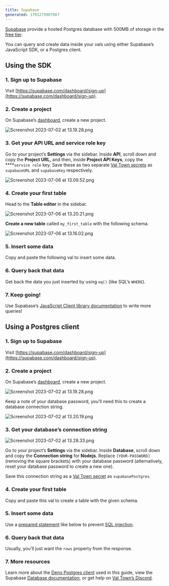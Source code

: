 ```yaml
---
title: Supabase
generated: 1701279907867
---
```



[Supabase](https://supabase.com/) provide a hosted Postgres database with 500MB
of storage in the [free tier](https://supabase.com/pricing).

You can query and create data inside your vals using either Supabase’s
JavaScript SDK, or a Postgres client.

## Using the SDK

### 1. Sign up to Supabase

Visit
[https://supabase.com/dashboard/sign-up](https://supabase.com/dashboard/sign-up).

### 2. Create a project

On Supabase’s [dashboard](https://supabase.com/dashboard/projects), create a new
project.

![Screenshot 2023-07-02 at 13.19.28.png](./supabase/screenshot_2023-07-02_at_131928.png)

### 3. Get your API URL and service role key

Go to your project’s **Settings** via the sidebar. Inside **API**, scroll down
and copy the **Project URL,** and then, inside **Project API Keys**, copy the
\*\*\*\*`service role` key. Save these as two separate
[Val Town secrets](https://www.val.town/settings/secrets) as `supabaseURL` and
`supabaseKey` respectively.

![Screenshot 2023-07-06 at 13.09.52.png](./supabase/screenshot_2023-07-06_at_130952.png)

### 4. Create your first table

Head to the **Table editor** in the sidebar.

![Screenshot 2023-07-06 at 13.20.21.png](./supabase/screenshot_2023-07-06_at_132021.png)

**Create a new table** called `my_first_table` with the following schema.

![Screenshot 2023-07-06 at 13.16.02.png](./supabase/screenshot_2023-07-06_at_131602.png)

### 5. Insert some data

Copy and paste the following val to insert some data.

<Val url="https://www.val.town/embed/vtdocs.supabaseSDKInsertIntoMyFirstTable" />

### 6. Query back that data

Get back the data you just inserted by using `eq()` (like SQL’s `WHERE`).

<Val url="https://www.val.town/embed/vtdocs.supabaseSDKSelectMyFirstTable" />

### 7. Keep going!

Use Supabase’s
[JavaScript Client library documentation](https://supabase.com/docs/reference/javascript/select)
to write more queries!

## Using a Postgres client

### 1. Sign up to Supabase

Visit
[https://supabase.com/dashboard/sign-up](https://supabase.com/dashboard/sign-up).

### 2. Create a project

On Supabase’s [dashboard](https://supabase.com/dashboard/projects), create a new
project.

![Screenshot 2023-07-02 at 13.19.28.png](./supabase/screenshot_2023-07-02_at_131928.png)

Keep a note of your database password, you’ll need this to create a database
connection string.

![Screenshot 2023-07-02 at 13.20.19.png](./supabase/screenshot_2023-07-02_at_132019.png)

### 3. Get your database’s connection string

![Screenshot 2023-07-02 at 13.28.33.png](./supabase/screenshot_2023-07-02_at_132833.png)

Go to your project’s **Settings** via the sidebar. Inside **Database**, scroll
down and copy the **Connection string** for **Nodejs**. Replace
`[YOUR-PASSWORD]` (removing the square brackets) with your database password
(alternatively, reset your database password to create a new one).

Save this connection string as a
[Val Town secret](https://www.val.town/settings/secrets) as `supabasePostgres`.

### 4. Create your first table

Copy and paste this val to create a table with the given schema.

<Val url="https://www.val.town/embed/vtdocs.supabaseCreateMyFirstTable" />

### 5. Insert some data

Use a
[prepared statement](https://deno-postgres.com/#/?id=prepared-statements-and-query-arguments)
like below to prevent
[SQL injection](https://en.wikipedia.org/wiki/SQL_injection).

<Val url="https://www.val.town/embed/vtdocs.supabaseInsertIntoMyFirstTable" />

### 6. Query back that data

Usually, you’ll just want the `rows` property from the response.

<Val url="https://www.val.town/embed/vtdocs.supabaseSelectMyFirstTable" />

### 7. More resources

Learn more about the [Deno Postgres client](https://deno-postgres.com/) used in
this guide, view the Supabase
[Database documentation](https://supabase.com/docs/guides/database), or get help
on [Val Town’s Discord](https://discord.gg/dHv45uN5RY).

